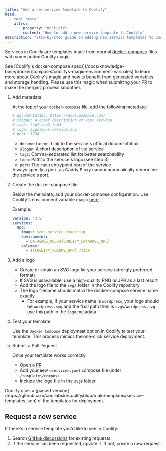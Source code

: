 ```yaml
---
title: "Add a new service template to Coolify"
head:
  - tag: "meta"
    attrs:
        property: "og:title"
        content: "How to add a new service template to Coolify"
description: "Step-by-step guide on adding new service templates to Coolify."
---
```



Services in Coolify are templates made from normal [docker-compose](https://docs.docker.com/reference/compose-file/) files with some added Coolify magic.

<Aside type="note">
  See [Coolify's docker-compose specs](/docs/knowledge-base/docker/compose#coolifys-magic-environment-variables) to learn more about Coolify's magic and how to benefit from generated variables and storage handling. Please use this magic when submitting your PR to make the merging process smoother.
</Aside>

<Steps>

1. Add metadata

   At the top of your `docker-compose` file, add the following metadata:

   ```yaml
   # documentation: https://docs.example.com/
   # slogan: A brief description of your service.
   # tags: tag1,tag2,tag3
   # logo: svgs/your-service.svg
   # port: 1234
   ```

   - `documentation`: Link to the service's official documentation
   - `slogan`: A short description of the service
   - `tags`: Comma-separated list for better searchability
   - `logo`: Path to the service's logo (see step 3)
   - `port`: The main entrypoint port of the service

   <Aside type="caution">
     Always specify a port, as Caddy Proxy cannot automatically determine the service's port.
   </Aside>

2. Create the docker-compose file

   Below the metadata, add your docker-compose configuration. Use Coolify's environment variable magic [here](/docs/knowledge-base/docker/compose#coolifys-magic-environment-variables).

   Example:

   ```yaml
   version: '3.8'
   services:
     app:
       image: your-service-image:tag
       environment:
         - DATABASE_URL=${COOLIFY_DATABASE_URL}
       volumes:
         - ${COOLIFY_VOLUME_APP}:/data
   ```

3. Add a logo

   - Create or obtain an SVG logo for your service (strongly preferred format)
   - If SVG is unavailable, use a high-quality PNG or JPG as a last resort
   - Add the logo file to the `svgs` folder in the Coolify repository
   - The logo filename should match the docker-compose service name exactly
     - For example, if your service name is `wordpress`, your logo should be `wordpress.svg` and the final path then is `svgs/wordpress.svg` use this path in the `logo` metadata.


4. Test your template

   Use the `Docker Compose` deployment option in Coolify to test your template. This process mimics the one-click service deployment.

5. Submit a Pull Request

   Once your template works correctly:
   - Open a [PR](https://github.com/coollabsio/coolify/compare)
   - Add your new `<service>.yaml` compose file under `/templates/compose`
   - Include the logo file in the `svgs` folder

</Steps>

<Aside type="tip">
  Coolify uses a [parsed version](https://github.com/coollabsio/coolify/blob/main/templates/service-templates.json) of the templates for deployment.
</Aside>

## Request a new service

If there's a service template you'd like to see in Coolify:

1. Search [GitHub discussions](https://github.com/coollabsio/coolify/discussions/categories/new-service-integrations) for existing requests.
2. If the service has been requested, upvote it. If not, create a new request.